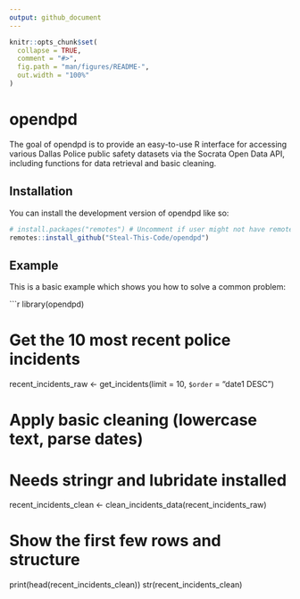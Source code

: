 ```yaml
---
output: github_document
---
```


<!-- README.md is generated from README.Rmd. Please edit that file -->

```r
knitr::opts_chunk$set(
  collapse = TRUE,
  comment = "#>",
  fig.path = "man/figures/README-",
  out.width = "100%"
)
```

# opendpd

<!-- badges: start -->
<!-- badges: end -->

The goal of opendpd is to provide an easy-to-use R interface for accessing various Dallas Police public safety datasets via the Socrata Open Data API, including functions for data retrieval and basic cleaning.

## Installation

You can install the development version of opendpd like so:

``` r
# install.packages("remotes") # Uncomment if user might not have remotes
remotes::install_github("Steal-This-Code/opendpd")
```

## Example

This is a basic example which shows you how to solve a common problem:

```r
library(opendpd)

# Get the 10 most recent police incidents
recent_incidents_raw <- get_incidents(limit = 10, `$order` = "date1 DESC")

# Apply basic cleaning (lowercase text, parse dates)
# Needs stringr and lubridate installed
recent_incidents_clean <- clean_incidents_data(recent_incidents_raw)

# Show the first few rows and structure
print(head(recent_incidents_clean))
str(recent_incidents_clean)
